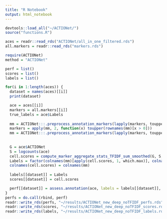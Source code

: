 ```yaml
---
title: "R Notebook"
output: html_notebook
---
```


```r
devtools::load_all("~/ACTIONet/")
source("functions.R")

```

```r
aces = readr::read_rds("ACTIONet/all_in_one_filtered.rds")
all.markers = readr::read_rds("markers.rds")

```


```r
require(ACTIONet)
method = "ACTIONet"

perf = list()
scores = list()
labels = list()

for(i in 1:length(aces)) {
  dataset = names(aces)[[i]]
  print(dataset)

  ace = aces[[i]]
  markers = all.markers[[i]]
  true_labels = ace$Labels
  
  mm = ACTIONet:::.preprocess_annotation_markers(lapply(markers, toupper), rownames(ace))
  markers = apply(mm, 2, function(x) toupper(rownames(mm)[x > 0]))
  mm = ACTIONet:::.preprocess_annotation_markers(lapply(markers, toupper), rownames(ace))
  
  
  G = ace$ACTIONet
  S = logcounts(ace)
  cell.scores = compute_marker_aggregate_stats_TFIDF_sum_smoothed(G, S, mm, alpha = 0.99, thread_no = 42, normalization = 0)
  Labels = factor(colnames(mm)[apply(cell.scores, 1, which.max)], colnames(mm))
  colnames(cell.scores) = colnames(mm)
  
  labels[[dataset]] = Labels
  scores[[dataset]] = cell.scores

  perf[[dataset]] = assess.annotation(ace, labels = labels[[dataset]], true_labels = true_labels, scores = scores[[dataset]], exp_name = paste(dataset, method, sep = "_"))
}
perfs = do.call(rbind, perf)
readr::write_rds(perfs, "~/results/ACTIONet_new_deep_noTFIDF_perfs.rds")
readr::write_rds(scores, "~/results/ACTIONet_new_deep_noTFIDF_scores.rds")
readr::write_rds(labels, "~/results/ACTIONet_new_deep_noTFIDF_labels.rds")

```

